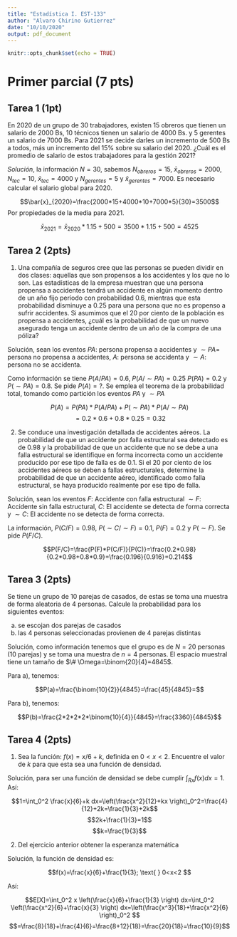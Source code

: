 ```yaml
---
title: "Estadística I. EST-133"
author: "Alvaro Chirino Gutierrez"
date: "10/10/2020"
output: pdf_document
---
```


```r
knitr::opts_chunk$set(echo = TRUE)
```

# Primer parcial (7 pts)

\hrule

## Tarea 1 (1pt)

En 2020 de un grupo de 30 trabajadores, existen 15 obreros que tienen un salario de 2000 Bs, 10 técnicos tienen un salario de 4000 Bs. y 5 gerentes un salario de 7000 Bs. Para 2021 se decide darles un incremento de 500 Bs a todos, más un incremento del 15% sobre su salario del 2020. ¿Cuál es el promedio de salario de estos trabajadores para la gestión 2021? 


*Solución*, la información $N=30$, sabemos $N_{obreros}=15$, $\bar{x}_{obreros}=2000$, $N_{tec}=10$, $\bar{x}_{tec}=4000$ y $N_{gerentes}=5$ y $\bar{x}_{gerentes}=7000$. Es necesario calcular el salario global para 2020.

$$\bar{x}_{2020}=\frac{2000*15+4000*10+7000*5}{30}=3500$$
Por propiedades de la media para 2021.

$$\bar{x}_{2021}=\bar{x}_{2020}*1.15+500=3500*1.15+500=4525$$
\hrule

## Tarea 2 (2pts)

  1. Una compañía de seguros cree que las personas se pueden dividir en dos clases: aquellas
que son propensos a los accidentes y los que no lo son. Las estadísticas de la empresa muestran que
una persona propensa a accidentes tendrá un accidente en algún momento dentro de un año fijo
período con probabilidad 0.6, mientras que esta probabilidad disminuye a 0.25 para una persona que
no es propenso a sufrir accidentes. Si asumimos que el 20 por ciento de la población es propensa a accidentes, ¿cuál es la probabilidad de que un nuevo asegurado tenga un accidente dentro de un año de la compra de una póliza?

Solución, sean los eventos $PA:$ persona propensa a accidentes y $\sim PA=$ persona no propensa a accidentes, $A:$ persona se accidenta y $\sim A:$ persona no se accidenta.

Como información se tiene  $P(A/PA)=0.6$, $P(A/\sim PA)=0.25$ $P(PA)=0.2$ y $P(\sim PA)=0.8$. Se pide $P(A)=?$. Se emplea el teorema de la probabilidad total, tomando como partición los eventos $PA$ y $\sim PA$

$$P(A)=P(PA)*P(A/PA)+P(\sim PA)*P(A/\sim PA)$$
$$=0.2*0.6+0.8*0.25=0.32$$
\hrule

  2. Se conduce una investigación detallada de accidentes aéreos. La probabilidad de que un accidente por falla estructural sea detectado es de $0.98$ y la probabilidad de que un accidente que no se debe a una falla estructural se identifique en forma incorrecta como un accidente producido por ese tipo de falla es de $0.1$. Si el $20$ por ciento de los accidentes aéreos se deben a fallas estructurales, determine la probabilidad de que un accidente aéreo, identificado como falla estructural, se haya producido realmente por ese tipo de falla.


Solución, sean los eventos $F:$ Accidente con falla estructural $\sim F:$ Accidente sin falla estructural, $C:$ El accidente se detecta de forma correcta y $\sim C:$ El accidente no se detecta de forma correcta.

La información, $P(C/F)=0.98$, $P(\sim C/\sim F)=0.1$, $P(F)=0.2$ y $P(\sim F)$. Se pide $P(F/C)$.

$$P(F/C)=\frac{P(F)*P(C/F)}{P(C)}=\frac{0.2*0.98}{0.2*0.98+0.8*0.9}=\frac{0.196}{0.916}=0.214$$

\hrule

## Tarea 3 (2pts)

Se tiene un grupo de 10 parejas de casados, de estas se toma una muestra de forma aleatoria de 4 personas. Calcule la probabilidad para los siguientes eventos:

  a) se escojan dos parejas de casados
  b) las 4 personas seleccionadas provienen de 4 parejas distintas


Solución, como información tenemos que el grupo es de $N=20$ personas (10 parejas) y se toma una muestra de $n=4$ personas. El espacio muestral tiene un tamaño de $\# \Omega=\binom{20}{4}=4845$. 

Para a), tenemos:

$$P(a)=\frac{\binom{10}{2}}{4845}=\frac{45}{4845}=$$

Para b), tenemos:

$$P(b)=\frac{2*2*2*2*\binom{10}{4}}{4845}=\frac{3360}{4845}$$

\hrule

## Tarea 4 (2pts)

  1. Sea la función: $f(x)=x/6+k$, definida en $0<x<2$. Encuentre el valor de $k$ para que esta sea una función de densidad.


Solución, para ser una función de densidad se debe cumplir $\int_{Rx}f(x)dx=1$. Así:

$$1=\int_0^2 \frac{x}{6}+k dx=\left(\frac{x^2}{12}+kx \right)_0^2=\frac{4}{12}+2k=\frac{1}{3}+2k$$
$$2k+\frac{1}{3}=1$$
$$k=\frac{1}{3}$$
\hrule
  2. Del ejercicio anterior obtener la esperanza matemática
  
Solución, la función de densidad es:

$$f(x)=\frac{x}{6}+\frac{1}{3}; \text{  } 0<x<2 $$
  
Así:

$$E[X]=\int_0^2 x \left(\frac{x}{6}+\frac{1}{3} \right) dx=\int_0^2 \left(\frac{x^2}{6}+\frac{x}{3} \right) dx=\left(\frac{x^3}{18}+\frac{x^2}{6} \right)_0^2 $$
$$=\frac{8}{18}+\frac{4}{6}=\frac{8+12}{18}=\frac{20}{18}=\frac{10}{9}$$
  